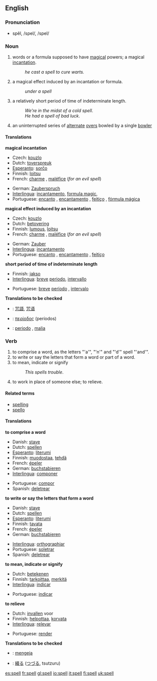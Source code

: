 ==English==

===Pronunciation===
*spĕl, /spel/, /spel/

===Noun===
{{en-noun|spell|spells}}

#words or a formula supposed to have [[magical]] powers; a magical [[incantation]].
#:''he cast a spell to cure warts.''
#a magical effect induced by an incantation or formula. 
#:''under a spell''
#a relatively short period of time of indeterminate length.
#:''We're in the midst of a cold spell''.
#:''He had a spell of bad luck''.
#{{cricket}} an uninterrupted series of [[alternate]] [[over]]s bowled by a single [[bowler]]

====Translations====
'''magical incantation'''
{{top}}
*Czech: [[kouzlo]]
*Dutch: [[toverspreuk]] {{f}}
*[[Esperanto]]: [[sorĉo]]
*Finnish: [[loitsu]]
*French: [[charme]] {{m}}, [[maléfice]] (''for an evil spell'')
{{mid}}
*German: [[Zauberspruch]] {{m}}
*[[Interlingua]]: [[incantamento]], [[formula magic]], 
*Portuguese: [[encanto]] {{m}}, [[encantamento]] {{m}}, [[feitiço]] {{m}}, [[fórmula mágica]] {{f}}
{{bottom}}

'''magical effect induced by an incantation'''
{{top}}
*Czech: [[kouzlo]]
*Dutch: [[betovering]] {{f}}
*Finnish: [[lumous]], [[loitsu]]
*French: [[charme]] {{m}}, [[maléfice]] (''for an evil spell'')
{{mid}}
*German: [[Zauber]] {{m}}
*[[Interlingua]]: [[incantamento]]
*Portuguese: [[encanto]] {{m}}, [[encantamento]] {{m}}, [[feitiço]] {{m}}
{{bottom}}

'''short period of time of indeterminate length'''
{{top}}
*Finnish: [[jakso]]
*[[Interlingua]]: [[breve]] [[periodo]], [[intervallo]]
{{mid}}
*Portuguese: [[breve]] [[período]] {{m}}, [[intervalo]] {{m}}
{{bottom}}

'''Translations to be checked'''
{{checktrans}}
*{{ttbc|Chinese}}: [[咒語]], [[咒语]]
*{{ttbc|Greek}}: [[περίοδος]] {{f}} (períodos)
*{{ttbc|Italian}}: [[periodo]] {{m}}, [[malia]] {{f}}

===Verb===
{{irregverb|'''to spell'''|'''[[spells]]'''|'''[[spelled]] '''or''' [[spelt]]'''|'''[[spelled]] '''or''' [[spelt]]'''|'''[[spelling]]'''}}

#to comprise a word, as the letters "'a'", "'n'" and "'d'" spell "'and'".
#to write or say the letters that form a word or part of a word. 
#to mean, indicate or signify
#:''This spells trouble''.
#to work in place of someone else; to relieve.

====Related terms====
*[[spelling]]
*[[spello]]

====Translations====
'''to comprise a word'''
{{top}}
*Danish: [[stave]]
*Dutch: [[spellen]]
*[[Esperanto]]: [[literumi]]
*Finnish: [[muodostaa]], [[tehdä]]
*French: [[épeler]]
*German: [[buchstabieren]]
*[[Interlingua]]: [[componer]]
{{mid}}
*Portuguese: [[compor]]
*Spanish: [[deletrear]]
{{bottom}}

'''to write or say the letters that form a word'''
{{top}}
*Danish: [[stave]]
*Dutch: [[spellen]]
*[[Esperanto]]: [[literumi]]
*Finnish: [[tavata]]
*French: [[épeler]]
*German: [[buchstabieren]]
{{mid}}
*[[Interlingua]]: [[orthographiar]]
*Portuguese: [[soletrar]]
*Spanish: [[deletrear]]
{{bottom}}

'''to mean, indicate or signify'''
{{top}}
*Dutch: [[betekenen]]
*Finnish: [[tarkoittaa]], [[merkitä]]
*[[Interlingua]]: [[indicar]]
{{mid}}
*Portuguese: [[indicar]]
{{bottom}}

'''to relieve'''
{{top}}
*Dutch: [[invallen]] voor
*Finnish: [[helpottaa]], [[korvata]] 
*[[Interlingua]]: [[relevar]]
{{mid}}
*Portuguese: [[render]]
{{bottom}}

'''Translations to be checked'''
{{checktrans}}
*{{ttbc|Indonesian}}: [[eja|mengeja]]
*{{ttbc|Japanese}}: [[綴る]] ([[つづる]], tsutzuru)

[[es:spell]]
[[fr:spell]]
[[gl:spell]]
[[io:spell]]
[[it:spell]]
[[fi:spell]]
[[uk:spell]]